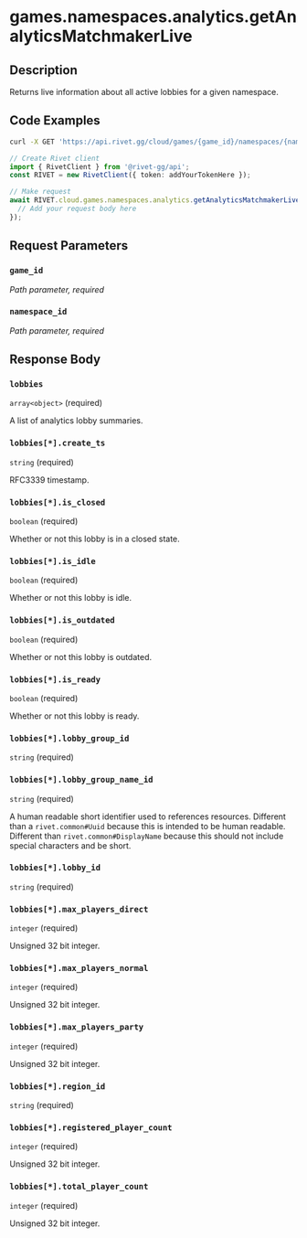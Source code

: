 

# games.namespaces.analytics.getAnalyticsMatchmakerLive

## Description

Returns live information about all active lobbies for a given namespace.


## Code Examples

<CodeGroup title='Request' tag='GET' label='https://api.rivet.gg/cloud/games/{game_id}/namespaces/{namespace_id}/analytics/matchmaker/live'>

```bash {{ title: 'cURL' }}
curl -X GET 'https://api.rivet.gg/cloud/games/{game_id}/namespaces/{namespace_id}/analytics/matchmaker/live'
```

```ts
// Create Rivet client
import { RivetClient } from '@rivet-gg/api';
const RIVET = new RivetClient({ token: addYourTokenHere });

// Make request
await RIVET.cloud.games.namespaces.analytics.getAnalyticsMatchmakerLive({
  // Add your request body here
});
```

</CodeGroup>


## Request Parameters


### `game_id`

_Path parameter, required_





### `namespace_id`

_Path parameter, required_





## Response Body

### `lobbies`

`array<object>` (required)

A list of analytics lobby summaries.

### `lobbies[*].create_ts`

`string` (required)

RFC3339 timestamp.

### `lobbies[*].is_closed`

`boolean` (required)

Whether or not this lobby is in a closed state.

### `lobbies[*].is_idle`

`boolean` (required)

Whether or not this lobby is idle.

### `lobbies[*].is_outdated`

`boolean` (required)

Whether or not this lobby is outdated.

### `lobbies[*].is_ready`

`boolean` (required)

Whether or not this lobby is ready.

### `lobbies[*].lobby_group_id`

`string` (required)

### `lobbies[*].lobby_group_name_id`

`string` (required)

A human readable short identifier used to references resources. Different than a `rivet.common#Uuid` because this is intended to be human readable. Different than `rivet.common#DisplayName` because this should not include special characters and be short.

### `lobbies[*].lobby_id`

`string` (required)

### `lobbies[*].max_players_direct`

`integer` (required)

Unsigned 32 bit integer.

### `lobbies[*].max_players_normal`

`integer` (required)

Unsigned 32 bit integer.

### `lobbies[*].max_players_party`

`integer` (required)

Unsigned 32 bit integer.

### `lobbies[*].region_id`

`string` (required)

### `lobbies[*].registered_player_count`

`integer` (required)

Unsigned 32 bit integer.

### `lobbies[*].total_player_count`

`integer` (required)

Unsigned 32 bit integer.



